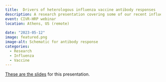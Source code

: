 ```yaml
---
title:  Drivers of heterologous influenza vaccine antibody responses
description: A research presentation covering some of our recent influenza vaccine work.
event: CIVR-HRP webinar
location: Athens, US (remote)
  
date: "2023-05-12"
image: featured.png
image-alt: Schematic for antibody response
categories:
  - Research
  - Influenza
  - Vaccine
---
```



<a href="Handel-CIVR-2023-05.html" target="_blank">These are the slides</a> for this presentation.

